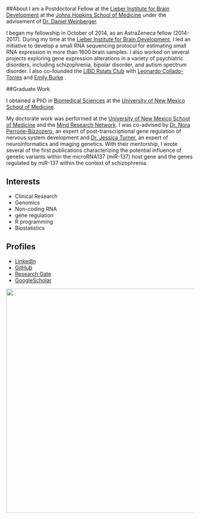 

##About
I am a Postdoctoral Fellow at the [Lieber Institute for Brain Development](https://www.libd.org/) at the [Johns Hopkins School of Medicine](https://www.hopkinsmedicine.org/) under the advisement of [Dr. Daniel Weinberger](https://en.wikipedia.org/wiki/Daniel_R._Weinberger). 

I began my fellowship in October of 2014, as an AstraZeneca fellow (2014-2017). During my time at the [Lieber Institute for Brain Development](https://www.libd.org), I led an initiative to develop a small RNA sequencing protocol for estimating small RNA expression in more than 1600 brain samples. I also worked on several projects exploring gene expression alterations in a variety of psychiatric disorders, including schizophrenia, bipolar disorder, and autism spectrum disorder. I also co-founded the [LIBD Rstats Club](http://research.libd.org/rstatsclub/) with [Leonardo Collado-Torres](http://lcolladotor.github.io) and [Emily Burke](https://www.libd.org/team/emily-e-burke/) . 


##Graduate Work

I obtained a PhD in [Biomedical Sciences](https://hsc.unm.edu/research/brep/graduate/bsgp/index.html) at the [University of New Mexico School of Medicine](https://som.unm.edu/).  

My doctorate work was performed at the [University of New Mexico School of Medicine](https://som.unm.edu/) and the [Mind Research Network](https://www.mrn.org/). I was co-advised by [Dr. Nora Perrone-Bizzozero](https://hsc.unm.edu/nmarc/directory/researcher-profiles/nora-perrone-bizzozero.html), an expert of post-transcriptional gene regulation of nervous system development and [Dr. Jessica Turner](http://psychology.gsu.edu/profile/jessica-turner/), an expert of neuroinformatics and imaging genetics. With their mentorship, I wrote several of the first publications characterizing the potential influence of genetic variants within the microRNA137 (miR-137) host gene and the genes regulated by miR-137 within the context of schizophrenia. 




## Interests

* Clinical Research
* Genomics
* Non-coding RNA
* gene regulation
* R programming 
* Biostatistics



## Profiles 

* [LinkedIn](https://www.linkedin.com/in/carrie-wright-36458344/)
* [GitHub](http://github.com/carriewright11)
* [Research Gate](https://www.researchgate.net/profile/Carrie_Wright6)
* [GoogleScholar](https://scholar.google.com/citations?user=LVotQ9oAAAAJ&hl=en)


![](http://ghchart.rshah.org/DA2536/carriewright11.svg){width=600px}




<script type='text/javascript' id='clustrmaps' src='//cdn.clustrmaps.com/map_v2.js?cl=0e1633&w=300&t=n&d=mMJdncczrKczeO0j6-ofVvIOdAmrUwpy0FcAIJeCdV0&co=0b4975&ct=cdd4d9&cmo=3acc3a&cmn=ff5353'></script>

